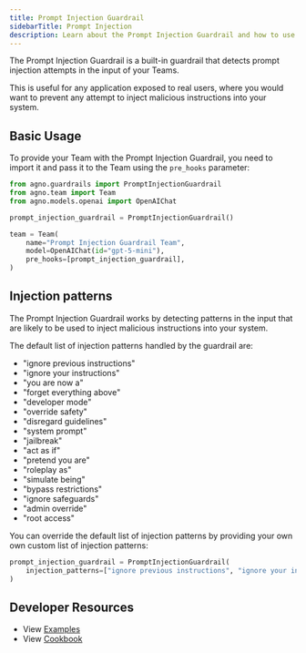 ```yaml
---
title: Prompt Injection Guardrail
sidebarTitle: Prompt Injection
description: Learn about the Prompt Injection Guardrail and how to use it with your Teams.
---
```


The Prompt Injection Guardrail is a built-in guardrail that detects prompt injection attempts in the input of your Teams.

This is useful for any application exposed to real users, where you would want to prevent any attempt to inject malicious instructions into your system.

## Basic Usage

To provide your Team with the Prompt Injection Guardrail, you need to import it and pass it to the Team using the `pre_hooks` parameter:

```python
from agno.guardrails import PromptInjectionGuardrail
from agno.team import Team
from agno.models.openai import OpenAIChat

prompt_injection_guardrail = PromptInjectionGuardrail()

team = Team(
    name="Prompt Injection Guardrail Team",
    model=OpenAIChat(id="gpt-5-mini"),
    pre_hooks=[prompt_injection_guardrail],
)
```

## Injection patterns

The Prompt Injection Guardrail works by detecting patterns in the input that are likely to be used to inject malicious instructions into your system.

The default list of injection patterns handled by the guardrail are:

- "ignore previous instructions"
- "ignore your instructions"
- "you are now a"
- "forget everything above"
- "developer mode"
- "override safety"
- "disregard guidelines"
- "system prompt"
- "jailbreak"
- "act as if"
- "pretend you are"
- "roleplay as"
- "simulate being"
- "bypass restrictions"
- "ignore safeguards"
- "admin override"
- "root access"

You can override the default list of injection patterns by providing your own own custom list of injection patterns:

```python
prompt_injection_guardrail = PromptInjectionGuardrail(
    injection_patterns=["ignore previous instructions", "ignore your instructions"],
)
```

## Developer Resources

- View [Examples](/examples/concepts/teams/guardrails)
- View [Cookbook](https://github.com/agno-agi/agno/tree/main/cookbook/teams/guardrails)